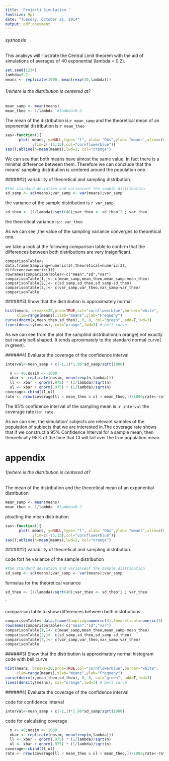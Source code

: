 ```yaml
---
title: 'Project1 Simulation '
fontsize: 9pt
date: "Tuesday, October 21, 2014"
output: pdf_document
---
```



###### sysnopsis
 This analisys will illustrate the  Central Limit theorem  with the aid of simulations of averages of 40 exponential (lambda = 0.2). 
```r
set.seed(1234)
lambda=0.2
means <- replicate(1000, mean(rexp(40,lambda)))
```


###### 1)where is the distribution is centered at?

```r
mean_samp <- mean(means)
mean_theo <- 1/lambda  #lambda=0.2

```

The mean of the distribution is:`r mean_samp` and the theoretical mean of an exponential distribution is:`r mean_theo `


```r
sas<-function(){
      plot( means, y=NULL,type= "l", xlab= "Obs",ylab= "means",xlim=c(0, 1000), 
            ylim=c(-15,15),col="cornflowerblue")}
sas();abline(h=mean(means),lwd=2, col="orange")
```
 We can see that both means have almost the same value. In fact there is a minimal difference between them. Therefore we can conclude that the means' sampling distribution is centered around the population one.



######2) variability of theoretical and sampling distribution.


```r
#the standard deviation and varianceof the sample distribution 
sd_samp <- sd(means);var_samp <- var(means);var_samp

```

the variance of the sample distribution is `r var_samp`

```r
sd_theo <- (1/lambda)/sqrt(40);var_theo <- sd_theo^2 ; var_theo
```
the theoretical  variance is:`r var_theo`

As we can see ,the value of the  sampling variance converges to  theoretical one.

we take a look at the following comparison table to confirm that the differences  between both distributions are very insignificant.

```{recho=FALSE,echo=FALSE}
comparisonTable<-data.frame(Sampling=numeric(3),theoretical=numeric(3), difference=numeric(3))
rownames(comparisonTable)<-c("mean","sd","var")
comparisonTable[1,]<- c(mean_samp,mean_theo,mean_samp-mean_theo)
comparisonTable[2,]<- c(sd_samp,sd_theo,sd_samp-sd_theo)
comparisonTable[3,]<- c(var_samp,var_theo,var_samp-var_theo) 
comparisonTable
```



######3) Show that the distribution is approximately normal
```r
hist(means, breaks=20,prob=TRUE,col="cornflowerblue",border="white",
     xlim=range(means),xlab="means",ylab="Frequeny")
curve(dnorm(x,mean_theo,sd_theo), 0, 8, col="green", add=T,lwd=3)
lines(density(means), col="orange",lwd=3) # bell curve

```

 As we can see from the plot the samplind distribution(in orange)  not exactly but nearly bell-shaped. It tends aproximately to the  standard normal curve( in green).


######4) Evaluate the coverage of the confidence interval


```r
interval<-mean_samp + c(-1,1)*1.96*sd_samp/sqrt(1000)

```


```r
  n <- 40;nosim <- 1000
  xbar <- replicate(nosim, mean(rexp(n,lambda)))
  ll <- xbar - qnorm(.975) * (1/lambda)/sqrt(n)
  ul <- xbar + qnorm(.975) * (1/lambda)/sqrt(n)
coverage<-cbind(ll,ul)
rate <- nrow(coverage[ll < mean_theo & ul > mean_theo,])/1000;rate<-rate*100
```

The 95% confidence interval of the sampling mean is :`r interval` the coverage rate is:`r rate`


As we can see, the simulation' subjects are relevant samples of the population of subjects that we are interested in.The coverage rate shows that if we construct a 95% Confidence Interval for a sample mean, then theoretically 95% of the time that CI will fall over the true population mean. 





# appendix


###### 1)where is the distribution is centered at?

The mean of the distribution  and the theoretical mean of an exponential distribution 

```r
mean_samp <- mean(means)
mean_theo <- 1/lambda  #lambda=0.2

```




ploutting the mean distribution
```r
sas<-function(){
      plot( means, y=NULL,type= "l", xlab= "Obs",ylab= "means",xlim=c(0, 1000), 
            ylim=c(-15,15),col="cornflowerblue")}
sas();abline(h=mean(means),lwd=2, col="orange")
```


######2) variability of theoretical and sampling distribution.

code fort he variance of the sample distribution 
```r
#the standard deviation and varianceof the sample distribution 
sd_samp <- sd(means);var_samp <- var(means);var_samp

```


 formalua for the theoretical  variance 
```r
sd_theo <- (1/lambda)/sqrt(40);var_theo <- sd_theo^2 ; var_theo
```
`


 comparison table to show differences  between both distributions 

```r
comparisonTable<-data.frame(Sampling=numeric(3),theoretical=numeric(3), difference=numeric(3))
rownames(comparisonTable)<-c("mean","sd","var")
comparisonTable[1,]<- c(mean_samp,mean_theo,mean_samp-mean_theo)
comparisonTable[2,]<- c(sd_samp,sd_theo,sd_samp-sd_theo)
comparisonTable[3,]<- c(var_samp,var_theo,var_samp-var_theo) 
comparisonTable
```



######3) Show that the distribution is approximately normal
histogram code with bell curve

```r
hist(means, breaks=20,prob=TRUE,col="cornflowerblue",border="white",
     xlim=range(means),xlab="means",ylab="Frequeny")
curve(dnorm(x,mean_theo,sd_theo), 0, 8, col="green", add=T,lwd=3)
lines(density(means), col="orange",lwd=3) # bell curve

```


######4) Evaluate the coverage of the confidence interval

code for confidence interval
```r
interval<-mean_samp + c(-1,1)*1.96*sd_samp/sqrt(1000)

```

code for calculating coverage
```r
  n <- 40;nosim <- 1000
  xbar <- replicate(nosim, mean(rexp(n,lambda)))
  ll <- xbar - qnorm(.975) * (1/lambda)/sqrt(n)
  ul <- xbar + qnorm(.975) * (1/lambda)/sqrt(n)
coverage<-cbind(ll,ul)
rate <- nrow(coverage[ll < mean_theo & ul > mean_theo,])/1000;rate<-rate*100
```
